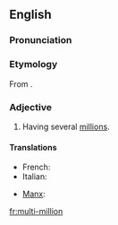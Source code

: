 ==English==

===Pronunciation===
{{rfp}}
<!--'''mul*ti-mil*li-on'''
MOHL-tee-MIL-li-hun-->

===Etymology===
From {{prefix|multi|million}}.

===Adjective===
{{en-adj|-}}

# Having several [[million]]s.

====Translations====
{{trans-top|having several millions}}
* French: {{t+|fr|multi-million}}
* Italian: {{t|it|multi-millione}}
{{trans-mid}}
* [[Manx]]: {{t|gv|yl-villioonagh}}
{{trans-bottom}}

[[fr:multi-million]]